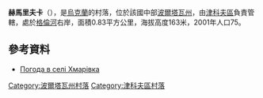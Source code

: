 {{coord|50|12|18|N|34|27|35|E|scale:100000_region:UA|display=title}}

'''赫馬里夫卡'''（{{lang-uk|Хмарівка}}），是[[烏克蘭|烏克蘭]]的村落，位於該國中部[[波爾塔瓦州|波爾塔瓦州]]，由[[津科夫區|津科夫區]]負責管轄，處於[[格倫河_(普肖爾河支流)|格倫河]]右岸，面積0.83平方公里，海拔高度163米，2001年人口75。

==參考資料==
* [http://weather.in.ua/ua/poltavskaja/27356 Погода в селі Хмарівка] {{Wayback|url=http://weather.in.ua/ua/poltavskaja/27356 |date=20111220080642 }}

{{DEFAULTSORT:Хмарівка}}
[[Category:波爾塔瓦州村落|Category:波爾塔瓦州村落]]
[[Category:津科夫區村落|Category:津科夫區村落]]


{{Poltava-geo-stub}}
